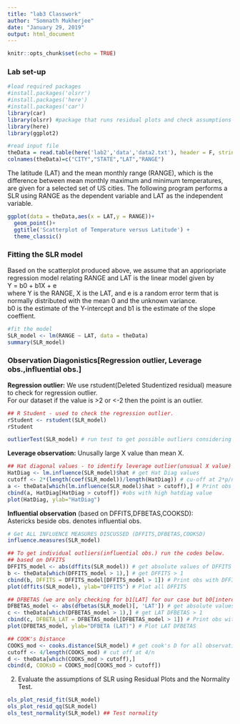 ```yaml
---
title: "lab3 Classwork"
author: "Somnath Mukherjee"
date: "January 29, 2019"
output: html_document
---
```


```r
knitr::opts_chunk$set(echo = TRUE)
```


###  Lab set-up 

```r
#load required packages
#install.packages('olsrr')
#install.packages('here')
#install.packages('car')
library(car)
library(olsrr) #package that runs residual plots and check assumptions for normality
library(here)
library(ggplot2)
```


```r
#read input file
theData = read.table(here('lab2','data','data2.txt'), header = F, stringsAsFactors = T) #use here() function to specify path
colnames(theData)=c("CITY","STATE","LAT","RANGE")
```

The latitude (LAT) and the mean monthly range (RANGE), which is the difference between
mean monthly maximum and minimum temperatures, are given for a selected set of US
cities. The following program performs a SLR using RANGE as the dependent variable and
LAT as the independent variable.  

```r
ggplot(data = theData,aes(x = LAT,y = RANGE))+
  geom_point()+
  ggtitle('Scatterplot of Temperature versus Latitude') +
  theme_classic()

```

###  Fitting the SLR model

Based on the scatterplot produced above, we assume that an appriopriate regression model
relating RANGE and LAT is the linear model given by  
  Y = b0 + b1X + e  
where Y is the RANGE, X is the LAT, and e is a random error term that is normally distributed with the mean 0 and the unknown variance.  
b0 is the estimate of the Y-intercept and  b1 is the estimate of the slope coeffient.  

  
```r
#fit the model
SLR_model <‐ lm(RANGE ~ LAT, data = theData)
summary(SLR_model)

```

### Observation Diagonistics[Regression outlier, Leverage obs.,influential obs.]  
**Regression outlier:** We use rstudent(Deleted Studentized residual) measure to check for regression outlier.  
For our dataset if the value is >2 or <-2 then the point is an outlier.

```r
## R Student - used to check the regression outlier.
rStudent <‐ rstudent(SLR_model)
rStudent
```


```r
outlierTest(SLR_model) # run test to get possible outliers considering p-value using adjusted alpha level.(part of car package)

```

**Leverage observation:** Unusally large X value than mean X.  

```r
## Hat diagonal values - to identify leverage outlier(unusual X value)
HatDiag <‐ lm.influence(SLR_model)$hat # get Hat Diag values
cutoff <‐ 2*(length(coef(SLR_model))/length(HatDiag)) # cu‐off at 2*p/n
a <‐ theData[which(lm.influence(SLR_model)$hat > cutoff),] # Print obs with HAT > 2*p/n
cbind(a, HatDiag[HatDiag > cutoff]) #obs with high hatdiag value
plot(HatDiag, ylab="HatDiag")
```

**Influential observation** (based on DFFITS,DFBETAS,COOKSD):  
Astericks beside obs. denotes influential obs.

```r
# Get ALL INFLUENCE MEASURES DISCUSSED (DFFITS,DFBETAS,COOKSD)
influence.measures(SLR_model)
```

```r
## To get individual outliers(influential obs.) run the codes below.
## based on DFFITS
DFFITS_model <‐ abs(dffits(SLR_model)) # get absolute values of DFFITS
b <‐ theData[which(DFFITS_model > 1),] # get DFFITS > 1
cbind(b, DFFITS = DFFITS_model[DFFITS_model > 1]) # Print obs with DFFITS >1
plot(dffits(SLR_model), ylab="DFFITS") # Plot all DFFITS
```


```r
## DFBETAS (we are only checking for b1[LAT] for our case but b0[intercept] is also valid check)
DFBETAS_model <‐ abs(dfbetas(SLR_model)[, 'LAT']) # get absolute values of DFBETAS for LAT
c <‐ theData[which(DFBETAS_model > 1),] # get LAT DFBETAS > 1
cbind(c, DFBETA_LAT = DFBETAS_model[DFBETAS_model > 1]) # Print obs with LAT DFBETAS > 1
plot(DFBETAS_model, ylab="DFBETA (LAT)") # Plot LAT DFBETAS
```


```r
## COOK's Distance
COOKS_mod <‐ cooks.distance(SLR_model) # get cook's D for all observations
cutoff <‐ 4/length(COOKS_mod) # cut off at 4/n
d <‐ theData[which(COOKS_mod > cutoff),]
cbind(d, COOKsD = COOKS_mod[COOKS_mod > cutoff])


```

2. Evaluate the assumptions of SLR using Residual Plots and the Normality Test.  

```r
ols_plot_resid_fit(SLR_model)
ols_plot_resid_qq(SLR_model)
ols_test_normality(SLR_model) ## Test normality
```

